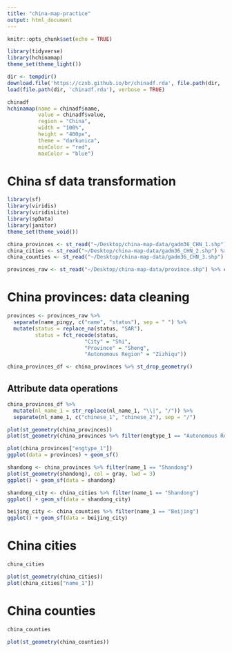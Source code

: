 ```yaml
---
title: "china-map-practice"
output: html_document
---
```


```r
knitr::opts_chunk$set(echo = TRUE)
```

```r
library(tidyverse)
library(hchinamap)
theme_set(theme_light())
```

```r
dir <- tempdir()
download.file('https://czxb.github.io/br/chinadf.rda', file.path(dir, 'chinadf.rda'))
load(file.path(dir, 'chinadf.rda'), verbose = TRUE)

chinadf
hchinamap(name = chinadf$name, 
          value = chinadf$value, 
          region = "China", 
          width = "100%", 
          height = "400px", 
          theme = "darkunica",
          minColor = "red", 
          maxColor = "blue")
```

# China sf data transformation

```r
library(sf)
library(viridis)
library(viridisLite)
library(spData)
library(janitor)
theme_set(theme_void())

china_provinces <- st_read("~/Desktop/china-map-data/gadm36_CHN_1.shp") %>% clean_names()
china_cities <- st_read("~/Desktop/china-map-data/gadm36_CHN_2.shp") %>% clean_names()
china_counties <- st_read("~/Desktop/china-map-data/gadm36_CHN_3.shp") %>% clean_names()

provinces_raw <- st_read("~/Desktop/china-map-data/province.shp") %>% clean_names()
```

# China provinces: data cleaning

```r
provinces <- provinces_raw %>% 
  separate(name_pingy, c("name", "status"), sep = " ") %>% 
  mutate(status = replace_na(status, "SAR"), 
         status = fct_recode(status, 
                         "City" = "Shi", 
                         "Province" = "Sheng", 
                         "Autonomous Region" = "Zizhiqu"))

china_provinces_df <- china_provinces %>% st_drop_geometry()
```

## Attribute data operations

```r
china_provinces_df %>% 
  mutate(nl_name_1 = str_replace(nl_name_1, "\\|", "/")) %>% 
  separate(nl_name_1, c("chinese_1", "chinese_2"), sep = "/")
```

```r
plot(st_geometry(china_provinces))
plot(st_geometry(china_provinces %>% filter(engtype_1 == "Autonomous Region")), col = "grey", add = TRUE)

plot(china_provinces["engtype_1"])
ggplot(data = provinces) + geom_sf()
```

```r
shandong <- china_provinces %>% filter(name_1 == "Shandong")
plot(st_geometry(shandong), col = gray, lwd = 3)
ggplot() + geom_sf(data = shandong)

shandong_city <- china_cities %>% filter(name_1 == "Shandong")
ggplot() + geom_sf(data = shandong_city)

beijing_city <- china_counties %>% filter(name_1 == "Beijing")
ggplot() + geom_sf(data = beijing_city)
```

# China cities

```r
china_cities

plot(st_geometry(china_cities))
plot(china_cities["name_1"])
```

# China counties

```r
china_counties

plot(st_geometry(china_counties))
```

